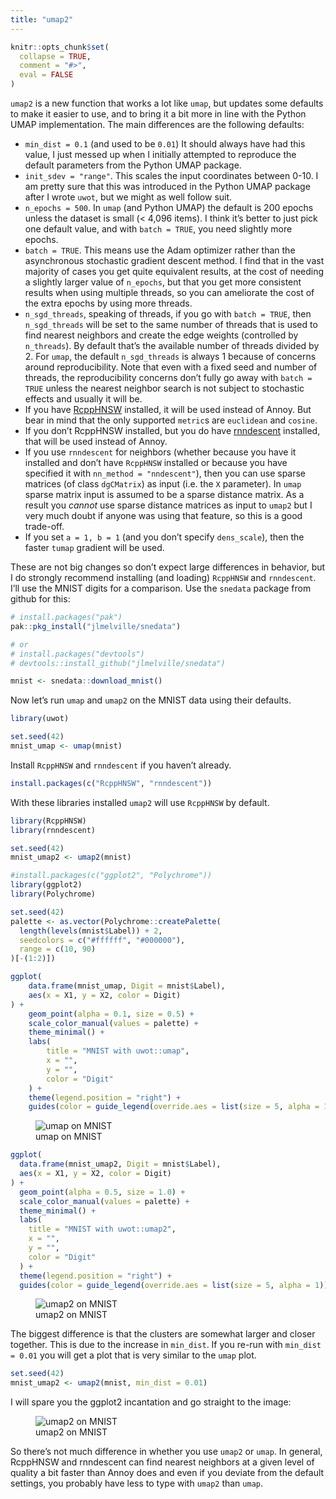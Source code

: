 ```yaml
---
title: "umap2"
---
```


```r
knitr::opts_chunk$set(
  collapse = TRUE,
  comment = "#>",
  eval = FALSE
)
```

`umap2` is a new function that works a lot like `umap`, but updates some
defaults to make it easier to use, and to bring it a bit more in line with the
Python UMAP implementation. The main differences are the following defaults:

* `min_dist = 0.1` (and used to be `0.01`) It should always
have had this value, I just messed up when I initially attempted to reproduce
the default parameters from the Python UMAP package.
* `init_sdev = "range"`. This scales the input coordinates between 0-10. I am
pretty sure that this was introduced in the Python UMAP package after I wrote
`uwot`, but we might as well follow suit.
* `n_epochs = 500`. In `umap` (and Python UMAP) the default is 200 epochs unless
the dataset is small (< 4,096 items). I think it's better to just pick one
default value, and with `batch = TRUE`, you need slightly more epochs.
* `batch = TRUE`. This means use the Adam optimizer rather than the asynchronous
stochastic gradient descent method. I find that in the vast majority of cases
you get quite equivalent results, at the cost of needing a slightly larger value
of `n_epochs`, but that you get more consistent results when using multiple
threads, so you can ameliorate the cost of the extra epochs by using more
threads.
* `n_sgd_threads`, speaking of threads, if you go with `batch = TRUE`, then
`n_sgd_threads` will be set to the same number of threads that is used to find
nearest neighbors and create the edge weights (controlled by `n_threads`). By
default that's the available number of threads divided by 2. For `umap`, the
default `n_sgd_threads` is always 1 because of concerns around reproducibility.
Note that even with a fixed seed and number of threads, the reproducibility 
concerns don't fully go away with `batch = TRUE` unless the nearest neighbor
search is not subject to stochastic effects and usually it will be.
* If you have [RcppHNSW](https://cran.r-project.org/package=RcppHNSW) 
installed, it will be used instead of Annoy. But bear in mind that the only
supported `metric`s are `euclidean` and `cosine`.
* If you don't RcppHNSW installed, but you do have
[rnndescent](https://cran.r-project.org/package=rnndescent) installed, that will
be used instead of Annoy.
* If you use `rnndescent` for neighbors (whether because you have it installed
and don't have `RcppHNSW` installed or because you have specified it with
`nn_method = "nndescent"`), then you can use sparse matrices (of class
`dgCMatrix`) as input (i.e. the `X` parameter). In `umap` sparse matrix input is
assumed to be a sparse distance matrix. As a result you *cannot* use sparse
distance matrices as input to `umap2` but I very much doubt if anyone was using
that feature, so this is a good trade-off.
* If you set `a = 1, b = 1` (and you don't specify `dens_scale`), then the
faster `tumap` gradient will be used.

These are not big changes so don't expect large differences in behavior, but I
do strongly recommend installing (and loading) `RcppHNSW` and `rnndescent`. I'll
use the MNIST digits for a comparison. Use the `snedata` package from github for
this:

```r
# install.packages("pak")
pak::pkg_install("jlmelville/snedata")

# or
# install.packages("devtools")
# devtools::install_github("jlmelville/snedata")
```

```r
mnist <- snedata::download_mnist()
```

Now let's run `umap` and `umap2` on the MNIST data using their defaults.

```r
library(uwot)

set.seed(42)
mnist_umap <- umap(mnist)
```

Install `RcppHNSW` and `rnndescent` if you haven't already.

```r
install.packages(c("RcppHNSW", "rnndescent"))
```

With these libraries installed `umap2` will use `RcppHNSW` by default.

```r
library(RcppHNSW)
library(rnndescent)

set.seed(42)
mnist_umap2 <- umap2(mnist)
```


```r
#install.packages(c("ggplot2", "Polychrome"))
library(ggplot2)
library(Polychrome)

set.seed(42)
palette <- as.vector(Polychrome::createPalette(
  length(levels(mnist$Label)) + 2,
  seedcolors = c("#ffffff", "#000000"),
  range = c(10, 90)
)[-(1:2)])
```


```r
ggplot(
    data.frame(mnist_umap, Digit = mnist$Label),
    aes(x = X1, y = X2, color = Digit)
) +
    geom_point(alpha = 0.1, size = 0.5) +
    scale_color_manual(values = palette) +
    theme_minimal() +
    labs(
        title = "MNIST with uwot::umap",
        x = "",
        y = "",
        color = "Digit"
    ) +
    theme(legend.position = "right") +
    guides(color = guide_legend(override.aes = list(size = 5, alpha = 1)))
```

![umap on MNIST](img/umap2/umap.png)

```r
ggplot(
  data.frame(mnist_umap2, Digit = mnist$Label),
  aes(x = X1, y = X2, color = Digit)
) +
  geom_point(alpha = 0.5, size = 1.0) +
  scale_color_manual(values = palette) +
  theme_minimal() +
  labs(
    title = "MNIST with uwot::umap2",
    x = "",
    y = "",
    color = "Digit"
  ) +
  theme(legend.position = "right") +
  guides(color = guide_legend(override.aes = list(size = 5, alpha = 1)))
```

![umap2 on MNIST](img/umap2/umap2.png)

The biggest difference is that the clusters are somewhat larger and closer
together. This is due to the increase in `min_dist`. If you re-run with
`min_dist = 0.01` you will get a plot that is very similar to the `umap` plot.

```r
set.seed(42)
mnist_umap2 <- umap2(mnist, min_dist = 0.01)
```

I will spare you the ggplot2 incantation and go straight to the image:

![umap2 on MNIST](img/umap2/umap2_md001.png)

So there's not much difference in whether you use `umap2` or `umap`. In general,
RcppHNSW and rnndescent can find nearest neighbors at a given level of quality
a bit faster than Annoy does and even if you deviate from the default settings,
you probably have less to type with `umap2` than `umap`.
